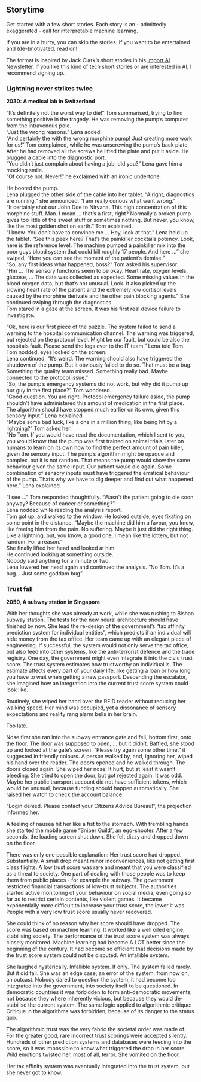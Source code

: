 ## Storytime {#storytime}

Get started with a few short stories.
Each story is an - admittedly exaggerated - call for interpretable machine learning.

If you are in a hurry, you can skip the stories.
If you want to be entertained and (de-)motivated, read on!

The format is inspired by Jack Clark's short stories in his [Import AI Newsletter](https://jack-clark.net/).
If you like this kind of tech short stories or are interested in AI, I recommend signing up.

### Lightning never strikes twice {-}

**2030: A medical lab in Switzerland**

"It's definitely not the worst way to die!" Tom summarised, trying to find something positive in the tragedy.
He was removing the pump's computer from the intravenous pole. <br>
"Just the wrong reasons." Lena added. <br>
"And certainly the with the wrong morphine pump!
Just creating more work for us!" Tom complained, while he was unscrewing the pump's back plate.
After he had removed all the screws he lifted the plate and put it aside.
He plugged a cable into the diagnostic port. <br>
"You didn't just complain about having a job, did you?" Lena gave him a mocking smile. <br>
"Of course not. Never!" he exclaimed with an ironic undertone.

He booted the pump.<br>
Lena plugged the other side of the cable into her tablet.
"Alright, diagnostics are running." she announced.
"I am really curious what went wrong."<br>
"It certainly shot our John Doe to Nirvana.
This high concentration of this morphine stuff.
Man. I mean ... that's a first, right?
Normally a broken pump gives too little of the sweet stuff or sometimes nothing.
But never, you know, like the most golden shot on earth." Tom explained. <br>
"I know. You don't have to convince me ... Hey, look at that." Lena held up the tablet.
"See this peek here? That's the painkiller cocktails potency.
Look, here is the reference level.
The machine pumped a painkiller mix into the poor guys blood system that could kill roughly 17 people.
And here ..." she swiped, "Here you can see the moment of the patient's demise." <br>
"So, any first ideas what happened, boss?" Tom asked his supervisor. <br>
"Hm ... The sensory functions seem to be okay.
Heart rate, oxygen levels, glucose, ... The data was collected as expected.
Some missing values in the blood oxygen data, but that's not unusual. Look.
It also picked up the slowing heart rate of the patient and the extremely low cortisol levels caused by the morphine derivate and the other pain blocking agents."
She continued swiping through the diagnostics. <br>
Tom stared in a gaze at the screen.
It was his first real device failure to investigate.

"Ok, here is our first piece of the puzzle.
The system failed to send a warning to the hospital communication channel.
The warning was triggered, but rejected on the protocol level.
Might be our fault, but could be also the hospitals fault.
Please send the logs over to the IT team." Lena told Tom. <br>
Tom nodded, eyes locked on the screen. <br>
Lena continued.
"It's weird.
The warning should also have triggered the shutdown of the pump.
But it obviously failed to do so.
That must be a bug.
Something the quality team missed.
Something really bad.
Maybe connected to the protocol issue." <br>
"So, the pump's emergency systems did not work, but why did it pump up our guy in the first place?" Tom wondered. <br>
"Good question.
You are right.
Protocol emergency failure aside, the pump shouldn't have administered this amount of medication in the first place.
The algorithm should have stopped much earlier on its own, given this sensory input." Lena explained. <br>
"Maybe some bad luck, like a one in a million thing, like being hit by a lightning?" Tom asked her. <br>
"No Tom.
If you would have read the documentation, which I sent to you, you would know that the pump was first trained on animal trials, later on humans to learn on its own how to find the perfect amount of pain killer, given the sensory input.
The pump's algorithm might be opaque and complex, but it is not random.
That means the pump would show the same behaviour given the same input.
Our patient would die again.
Some combination of sensory inputs must have triggered the erratical behaviour of the pump.
That's why we have to dig deeper and find out what happened here." Lena explained.

"I see ..." Tom responded thoughtfully.
"Wasn't the patient going to die soon anyway? Because of cancer or something?" <br>
Lena nodded while reading the analysis report. <br>
Tom got up, and walked to the window.
He looked outside, eyes fixating on some point in the distance.
"Maybe the machine did him a favour, you know, like freeing him from the pain. No suffering.
Maybe it just did the right thing.
Like a lightning, but, you know, a good one. I mean like the lottery, but not random. For a reason." <br>
She finally lifted her head and looked at him. <br>
He continued looking at something outside. <br>
Nobody said anything for a minute or two. <br>
Lena lowered her head again and continued the analysis.
"No Tom. It's a bug... Just some goddam bug".

### Trust fall {-}

**2050, A subway station in Singapore**

With her thoughts she was already at work, while she was rushing to Bishan subway station.
The tests for the new neural architecture should have finished by now.
She lead the re-design of the government's "tax affinity prediction system for individual entities", which predicts if an individual will hide money from the tax office.
Her team came up with an elegant piece of engineering.
If successful, the system would not only serve the tax office, but also feed into other systems, like the anti-terrorist defence and the trade registry.
One day, the government might even integrate it into the civic trust score.
The trust system estimates how trustworthy an individual is. The estimate affects every part of your daily life, like getting a loan or how long you have to wait when getting a new passport.
Descending the escalator, she imagined how an integration into the current trust score system could look like.

Routinely, she wiped her hand over the RFID reader without reducing her walking speed.
Her mind was occupied, yet a dissonance of sensory expectations and reality rang alarm bells in her brain.

Too late.

Nose first she ran into the subway entrance gate and fell, bottom first, onto the floor.
The door was supposed to open, ... but it didn't.
Baffled, she stood up and looked at the gate's screen.
"Please try again some other time." it suggested in friendly colours.
A person walked by, and, ignoring her, wiped his hand over the reader.
The doors opened and he walked through.
The doors closed again.
She wiped her nose.
It hurt, but at least it wasn't bleeding.
She tried to open the door, but got rejected again.
It was odd.
Maybe her public transport account did not have sufficient tokens, which would be unusual, because funding should happen automatically.
She raised her watch to check the account balance.

"Login denied. Please contact your Citizens Advice Bureau!", the projection informed her.

A feeling of nausea hit her like a fist to the stomach.
With trembling hands she started the mobile game "Sniper Guild", an ego-shooter.
After a few seconds, the loading screen shut down.
She felt dizzy and dropped down on the floor.

There was only one possible explanation:
Her trust score had dropped. Substantially.
A small drop meant minor inconveniences, like not getting first class flights.
A low trust score was rare and meant that you were classified as a threat to society.
One part of dealing with those people was to keep them from public places - for example the subway.
The government restricted financial transactions of low-trust subjects.
The authorities started active monitoring of your behaviour on social media, even going so far as to restrict certain contents, like violent games.
It became exponentially more difficult to increase your trust score, the lower it was.
People with a very low trust score usually never recovered.

She could think of no reason why her score should have dropped.
The score was based on machine learning.
It worked like a well oiled engine, stabilising society.
The performance of the trust score system was always closely monitored.
Machine learning had become A LOT better since the beginning of the century.
It had become so efficient that decisions made by the trust score system could not be disputed.
An infallible system.

She laughed hysterically.
Infallible system.
If only.
The system failed rarely.
But it did fail.
She was an edge case;
an error of the system;
from now on, an outcast.
Nobody dared to question the system, it had become too integrated into the government, into society itself to be questioned.
In democratic countries it was forbidden to form anti-democratic movements, not because they where inherently vicious, but because they would de-stabilise the current system.
The same logic applied to algorithmic critique:
Critique in the algorithms was forbidden, because of its danger to the status quo.

The algorithmic trust was the very fabric the societal order was made of.
For the greater good, rare incorrect trust scorings were accepted silently.
Hundreds of other prediction systems and databases were feeding into the score, so it was impossible to know what triggered the drop in her score.
Wild emotions twisted her, most of all, terror.
She vomited on the floor.

Her tax affinity system was eventually integrated into the trust system, but she never got to know.
